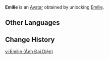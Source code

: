 {{About|the Avatar|the playable character|Emilie}}
{{Avatar Infobox
|title    = Emilie
|id       = 8400
|image    = Emilie Avatar.png
|type     = Character
|features = Emilie
|obtain   = Unlock [[Emilie]]
}}
'''Emilie''' is an [[Avatar]] obtained by unlocking [[Emilie]].

==Other Languages==
{{Other Languages|Emilie}}

==Change History==
{{Change History|4.8}}

[[vi:Emilie (Ảnh Đại Diện)]]